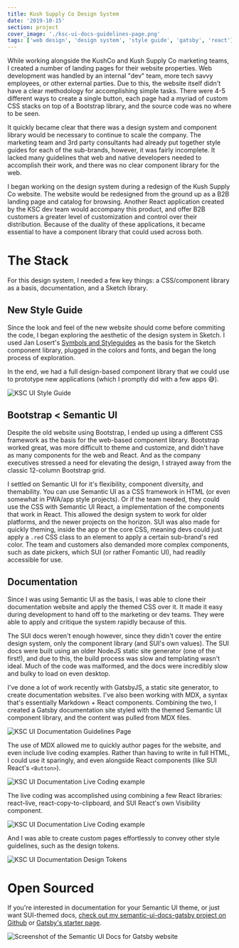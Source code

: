 ```yaml
---
title: Kush Supply Co Design System
date: '2019-10-15'
section: project
cover_image: './ksc-ui-docs-guidelines-page.png'
tags: ['web design', 'design system', 'style guide', 'gatsby', 'react']
---
```


While working alongside the KushCo and Kush Supply Co marketing teams, I created a number of landing pages for their website properties. Web development was handled by an internal "dev" team, more tech savvy employees, or other external parties. Due to this, the website itself didn't have a clear methodology for accomplishing simple tasks. There were 4-5 different ways to create a single button, each page had a myriad of custom CSS stacks on top of a Bootstrap library, and the source code was no where to be seen.

It quickly became clear that there was a design system and component library would be necessary to continue to scale the company. The marketing team and 3rd party consultants had already put together style guides for each of the sub-brands, however, it was fairly incomplete. It lacked many guidelines that web and native developers needed to accomplish their work, and there was no clear component library for the web.

I began working on the design system during a redesign of the Kush Supply Co website. The website would be redesigned from the ground up as a B2B landing page and catalog for browsing. Another React application created by the KSC dev team would accompany this product, and offer B2B customers a greater level of customization and control over their distribution. Because of the duality of these applications, it became essential to have a component library that could used across both.

# The Stack

For this design system, I needed a few key things: a CSS/component library as a basis, documentation, and a Sketch library.

## New Style Guide

Since the look and feel of the new website should come before commiting the code, I began exploring the aesthetic of the design system in Sketch. I used Jan Losert's [Symbols and Styleguides](https://janlosert.com/store/symbols-styleguides.html) as the basis for the Sketch component library, plugged in the colors and fonts, and began the long process of exploration.

In the end, we had a full design-based component library that we could use to prototype new applications (which I promptly did with a few apps 😅).

![KSC UI Style Guide](./ksc-ui-sketch-style-guide)

## Bootstrap < Semantic UI

Despite the old website using Bootstrap, I ended up using a different CSS framework as the basis for the web-based component library. Bootstrap worked great, was more difficult to theme and customize, and didn't have as many components for the web and React. And as the company executives stressed a need for elevating the design, I strayed away from the classic 12-column Bootstrap grid.

I settled on Semantic UI for it's flexibility, component diversity, and themability. You can use Semantic UI as a CSS framework in HTML (or even somewhat in PWA/app style projects). Or if the team needed, they could use the CSS with Semantic UI React, a implementation of the components that work in React. This allowed the design system to work for older platforms, and the newer projects on the horizon. SUI was also made for quickly theming, inside the app or the core CSS, meaning devs could just apply a `.red` CSS class to an element to apply a certain sub-brand's red color. The team and customers also demanded more complex components, such as date pickers, which SUI (or rather Fomantic UI), had readily accessible for use.

## Documentation

Since I was using Semantic UI as the basis, I was able to clone their documentation website and apply the themed CSS over it. It made it easy during development to hand off to the marketing or dev teams. They were able to apply and critique the system rapidly because of this.

The SUI docs weren't enough however, since they didn't cover the entire design system, only the component library (and SUI's own values). The SUI docs were built using an older NodeJS static site generator (one of the first!), and due to this, the build process was slow and templating wasn't ideal. Much of the code was malformed, and the docs were incredibly slow and bulky to load on even desktop.

I've done a lot of work recently with GatsbyJS, a static site generator, to create documentation websites. I've also been working with MDX, a syntax that's essentially Markdown + React components. Combining the two, I created a Gatsby documentation site styled with the themed Semantic UI component library, and the content was pulled from MDX files.

![KSC UI Documentation Guidelines Page](./ksc-ui-docs-guidelines-page.png)

The use of MDX allowed me to quickly author pages for the website, and even include live coding examples. Rather than having to write in full HTML, I could use it sparingly, and even alongside React components (like SUI React's `<Button>`).

![KSC UI Documentation Live Coding example](./ksc-ui-docs-component-page.png)

The live coding was accomplished using combining a few React libraries: react-live, react-copy-to-clipboard, and SUI React's own Visibility component.

![KSC UI Documentation Live Coding example](./ksc-ui-docs-live-coding-example.png)

And I was able to create custom pages effortlessly to convey other style guidelines, such as the design tokens.

![KSC UI Documentation Design Tokens](./ksc-ui-docs-design-tokens.png)

# Open Sourced

If you're interested in documentation for your Semantic UI theme, or just want SUI-themed docs, [check out my semantic-ui-docs-gatsby project on Github](https://github.com/whoisryosuke/semantic-ui-docs-gatsby) or [Gatsby's starter page](https://www.gatsbyjs.org/starters/whoisryosuke/semantic-ui-docs-gatsby/).

![Screenshot of the Semantic UI Docs for Gatsby website](./semantic-ui-docs-gatsby.png)
